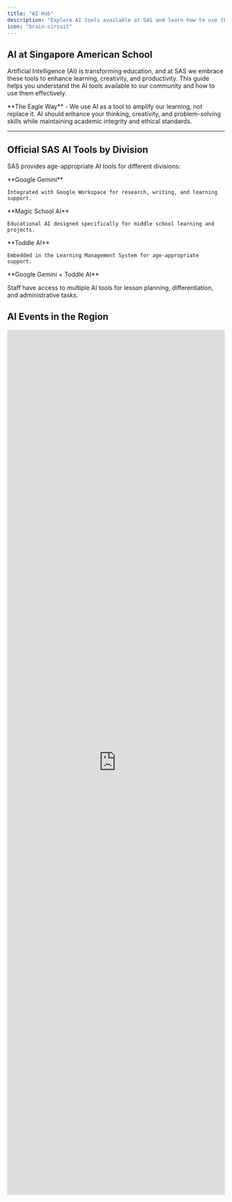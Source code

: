 ```yaml
---
title: "AI Hub"
description: "Explore AI tools available at SAS and learn how to use them effectively and responsibly"
icon: "brain-circuit"
---
```


## AI at Singapore American School

Artificial Intelligence (AI) is transforming education, and at SAS we embrace these tools to enhance learning, creativity, and productivity. This guide helps you understand the AI tools available to our community and how to use them effectively.

<Note>
  **The Eagle Way** - We use AI as a tool to amplify our learning, not replace it. AI should enhance your thinking, creativity, and problem-solving skills while maintaining academic integrity and ethical standards.
</Note>

---

## Official SAS AI Tools by Division

SAS provides age-appropriate AI tools for different divisions:

<CardGroup cols={3}>
  <Card title="High School (9-12)" icon="graduation-cap" color="#1A4190">
    **Google Gemini**

    Integrated with Google Workspace for research, writing, and learning support.
  </Card>
  <Card title="Middle School (6-8)" icon="school" color="#E51322">
    **Magic School AI**

    Educational AI designed specifically for middle school learning and projects.
  </Card>
  <Card title="Elementary (1-5)" icon="child" color="#1A4190">
    **Toddle AI**

    Embedded in the Learning Management System for age-appropriate support.
  </Card>
</CardGroup>

<Card title="Faculty & Staff" icon="chalkboard-user" color="#E51322">
  **Google Gemini + Toddle AI**

  Staff have access to multiple AI tools for lesson planning, differentiation, and administrative tasks.
</Card>

## AI Events in the Region

<iframe src="https://sas-ai-events-list.pages.dev/" width="100%" height="2000" frameBorder="0" title="Upcoming Events" />

---

### Google Gemini (High School & Staff)

<Card title="Google Gemini - High School Official AI" icon="google" color="#1A4190">
  **Google Gemini** is the official AI tool for High School students and all staff, integrated with Google Workspace at SAS.

  **Access:** Built into Gmail, Google Docs, Google Sheets, Google Slides, and Google Meet
</Card>

<CardGroup cols={2}>
  <Card title="For Students" icon="graduation-cap" color="#E51322">
    - Research assistance
    - Writing support and brainstorming
    - Study help and concept explanations
    - Project planning
    - Language learning
  </Card>
  <Card title="For Faculty & Staff" icon="chalkboard-user" color="#1A4190">
    - Lesson planning
    - Content creation
    - Differentiation support
    - Administrative tasks
    - Communication drafting
  </Card>
</CardGroup>

**Key Features:**

- **Integrated with Google Workspace** - Works directly in Docs, Gmail, Sheets
- **Multi-modal** - Understands text, images, and documents
- **Real-time collaboration** - Use AI while working with others
- **SAS managed** - Monitored and controlled by SAS IT for safety

<Tip>
  [Learn how to use Gemini →](/ai-resources/gemini-guide)
</Tip>

---

## Other AI Tools (For Awareness)

While Gemini is our official tool, you may encounter other AI tools. Here's what you should know:

### ChatGPT (OpenAI)

<AccordionGroup>
  <Accordion title="What is ChatGPT?" icon="comment">
    **ChatGPT** is a conversational AI developed by OpenAI. It's one of the most popular AI tools globally.

    **Access:**

    - Free version: chat.openai.com
    - Paid version (ChatGPT Plus): \$20/month
    - Not officially provided by SAS

    **Capabilities:**

    - General knowledge questions
    - Writing assistance
    - Code generation
    - Creative projects
    - Problem-solving
  </Accordion>
  <Accordion title="SAS Policy on ChatGPT" icon="shield">
    **ChatGPT is NOT officially supported at SAS.**

    **Important Guidelines:**

    - Always use Gemini (official SAS tool) first
    - If using ChatGPT for personal learning, follow academic integrity policies
    - Never share SAS confidential information with ChatGPT
    - Teachers may have specific policies - always ask first
    - Document any AI use in your academic work

    **Data Privacy Concern:** ChatGPT is external to SAS and not managed by our IT department.
  </Accordion>
</AccordionGroup>

### Claude (Anthropic)

<AccordionGroup>
  <Accordion title="What is Claude?" icon="robot">
    **Claude** is an AI assistant developed by Anthropic, focused on safety and helpfulness.

    **Access:**

    - Free version: claude.ai
    - Paid version (Claude Pro): \$20/month
    - Not officially provided by SAS

    **Capabilities:**

    - Long document analysis
    - Complex reasoning
    - Code assistance
    - Research support
    - Nuanced conversations
  </Accordion>
  <Accordion title="SAS Policy on Claude" icon="shield">
    **Claude is NOT officially supported at SAS.**

    **Same guidelines as ChatGPT:**

    - Prefer Gemini (official SAS tool)
    - Follow academic integrity policies if using
    - Don't share SAS confidential information
    - Check with teachers before using for assignments
    - Always cite AI use appropriately
  </Accordion>
</AccordionGroup>

### Microsoft Copilot

<AccordionGroup>
  <Accordion title="What is Microsoft Copilot?" icon="microsoft">
    **Microsoft Copilot** is AI integrated into Microsoft 365 applications (Word, Excel, PowerPoint, Teams).

    **Access:**

    - Available in Microsoft 365 apps
    - Enterprise version requires subscription
    - Check with IT about SAS availability

    **Capabilities:**

    - Document drafting and editing
    - Data analysis in Excel
    - Presentation creation
    - Email composition
    - Meeting summaries
  </Accordion>
  <Accordion title="SAS Availability" icon="circle-question">
    **Status: Check with IT Support**

    Microsoft Copilot may be available for faculty/staff through SAS's Microsoft 365 license. Contact [ithelp@sas.edu.sg](mailto:ithelp@sas.edu.sg) to confirm availability and access.
  </Accordion>
</AccordionGroup>

### Other AI Tools

<Accordion title="Specialized AI Tools" icon="wand-magic-sparkles">
  **You may encounter other AI tools for specific purposes:**

  **Image Generation:**

  - DALL-E (OpenAI)
  - Midjourney
  - Stable Diffusion
  - Adobe Firefly

  **Code Assistance:**

  - GitHub Copilot
  - Replit AI
  - Cursor

  **Research & Writing:**

  - Perplexity AI
  - Quillbot
  - Grammarly (AI-enhanced)

  **Presentation & Design:**

  - Canva Magic (AI features in Canva)
  - Beautiful.ai
  - Gamma

  **SAS Policy:** Unless specifically approved for a project or class, use Gemini as your primary AI tool. Specialized tools should only be used with teacher permission and proper documentation.
</Accordion>

---

## Comparing AI Tools

### Feature Comparison

| Feature                           | Gemini (HS/Staff)   | Magic School (MS) | Toddle AI (ES)     | ChatGPT       | Claude        |
| --------------------------------- | ------------------- | ----------------- | ------------------ | ------------- | ------------- |
| **SAS Official**                  | ✅ HS & Staff        | ✅ Middle School   | ✅ Elementary       | ❌ No          | ❌ No          |
| **Who Can Use**                   | Grades 9-12 + Staff | Grades 6-8        | Grades 1-5 + Staff | Personal only | Personal only |
| **Google Workspace Integration**  | ✅ Yes               | ⚠️ Limited        | ❌ No               | ❌ No          | ❌ No          |
| **LMS Integration**               | ❌ No                | ✅ Yes             | ✅ Yes (Toddle)     | ❌ No          | ❌ No          |
| **Free Access**                   | ✅ Yes (SAS)         | ✅ Yes (SAS)       | ✅ Yes (SAS)        | ✅ Limited     | ✅ Limited     |
| **Data Privacy (SAS Managed)**    | ✅ Yes               | ✅ Yes             | ✅ Yes              | ❌ No          | ❌ No          |
| **Age-Appropriate**               | ✅ HS                | ✅ MS              | ✅ ES               | ⚠️ 13+        | ⚠️ 13+        |
| **Multi-modal (images, text)**    | ✅ Yes               | ✅ Yes             | ⚠️ Limited         | ✅ Yes (Plus)  | ✅ Yes         |
| **Real-time Web Search**          | ✅ Yes               | ⚠️ Limited        | ❌ No               | ⚠️ Limited    | ❌ No          |
| **Academic Integrity Monitoring** | ✅ Yes               | ✅ Yes             | ✅ Yes              | ❌ No          | ❌ No          |

### When to Use Which Tool

<Steps>
  <Step title="Use Your Division's Official AI Tool">
    **High School (Grades 9-12):**

    - Use **Google Gemini** for all schoolwork
    - Integrated with Google Workspace
    - [Gemini Guide](/ai-resources/gemini-guide)

    **Middle School (Grades 6-8):**

    - Use **Magic School AI** for assignments
    - Designed for middle school curriculum
    - Ask your teacher for access instructions

    **Elementary School (Grades 1-5):**

    - Use **Toddle AI** within your LMS
    - Age-appropriate and teacher-guided
    - Embedded in your learning platform

    **Why:** These are SAS-approved, monitored, and age-appropriate
  </Step>
  <Step title="Consider External Tools (With Permission Only)">
    **You might use other tools when:**

    - Teacher explicitly approves a specific tool for a project
    - Comparing AI responses for educational purposes
    - Personal learning outside of assignments
    - Specialized features not in SAS tools

    **Always:** Document your use and follow academic integrity guidelines
  </Step>
  <Step title="Avoid External Tools for Academic Work">
    **Don't use ChatGPT, Claude, or other external AI without permission for:**

    - Graded assignments
    - Tests or quizzes
    - Writing that represents your own work
    - Projects where AI use is prohibited

    **Result:** May violate academic integrity policy
  </Step>
</Steps>

---

## How AI Tools Work

### Understanding AI Basics

<Accordion title="What is a Large Language Model (LLM)?" icon="brain">
  AI tools like Gemini, ChatGPT, and Claude are based on **Large Language Models (LLMs)** - AI systems trained on vast amounts of text data to understand and generate human-like responses.

  **Key Points:**

  - AI predicts the most likely next words based on patterns in training data
  - AI doesn't "know" things like humans - it recognizes patterns
  - Responses are generated, not retrieved from a database
  - AI can make mistakes (called "hallucinations")
  - Quality of output depends on quality of your input (prompts)
</Accordion>

<Accordion title="How to Get Better Results (Prompt Engineering)" icon="message">
  **Effective Prompting:**

  1. **Be Specific**
     - ❌ "Tell me about history"
     - ✅ "Explain the causes of World War II in 3 main points"
  2. **Provide Context**
     - ❌ "Help with my essay"
     - ✅ "I'm writing a 5-paragraph persuasive essay for 10th grade English about renewable energy. Can you help me brainstorm three supporting arguments?"
  3. **Ask for Format**
     - "Explain this in bullet points"
     - "Create a table comparing..."
     - "Write this for a middle school audience"
  4. **Iterate and Refine**
     - Start broad, then get specific
     - Ask follow-up questions
     - Request clarification or examples
  5. **Set Constraints**
     - "In 100 words or less..."
     - "Using only sources from 2020-2024..."
     - "Appropriate for grade 8 reading level..."
</Accordion>

<Accordion title="What AI Can and Cannot Do" icon="scale-balanced">
  **AI Can:** ✅ Explain complex concepts in simpler terms ✅ Generate ideas and brainstorm ✅ Provide examples and analogies ✅ Help organize thoughts and outlines ✅ Draft and edit text ✅ Translate languages ✅ Summarize long documents ✅ Answer questions based on training data

  **AI Cannot:** ❌ Think creatively like humans ❌ Understand context like people ❌ Access real-time information (unless explicitly enabled) ❌ Guarantee accuracy (can produce false information) ❌ Replace critical thinking and learning ❌ Understand emotions and nuance perfectly ❌ Make ethical decisions for you ❌ Access SAS-specific information unless provided
</Accordion>

---

## AI Safety & Privacy

### Data Privacy Considerations

<Warning>
  **NEVER share the following with ANY AI tool:**

  - Personal identification numbers (NRIC, passport, student ID)
  - Passwords or security credentials
  - Financial information (credit cards, bank accounts)
  - Private family information
  - Other students' personal data
  - Confidential SAS information
  - Photos of people without permission
</Warning>

<CardGroup cols={2}>
  <Card title="Gemini (SAS Managed)" icon="shield-check" color="#1A4190">
    **Data Handling:**

    - Managed by SAS IT
    - Subject to SAS data policies
    - Integrated with Google Workspace security
    - Activity may be monitored for safety

    **More Secure For:**

    - School-related work
    - Assignments and projects
    - Collaboration with classmates
  </Card>
  <Card title="External AI Tools" icon="globe" color="#E51322">
    **Data Handling:**

    - NOT managed by SAS
    - Subject to external privacy policies
    - Data may be used for training
    - Limited SAS oversight

    **Use Caution When:**

    - Using for personal learning
    - Sharing any information
    - Working on sensitive topics
  </Card>
</CardGroup>

### Age Restrictions

<Info>
  **Know the age requirements:**

  - **ChatGPT:** 13+ (Free), 18+ (Plus without parental consent)
  - **Claude:** 13+ (with parental consent)
  - **Gemini:** 13+ (18+ in some regions)
  - **Copilot:** Varies by license

  Always check with parents/guardians before creating accounts on external AI platforms.
</Info>

---

## Best Practices for AI Use at SAS

### The SAS AI Framework

<Steps>
  <Step title="1. Use AI to Learn, Not to Replace Learning">
    **Good Use:**

    - Ask AI to explain a difficult concept
    - Have AI generate practice problems
    - Use AI to check your understanding

    **Poor Use:**

    - Copy AI-generated essays without understanding
    - Use AI to complete all your homework
    - Rely on AI instead of learning the material
  </Step>
  <Step title="2. Always Cite AI Use">
    When using AI for any academic work:

    - Document which AI tool you used
    - Explain how you used it
    - Cite AI-generated content appropriately
    - Follow your teacher's citation requirements

    **Example Citation:**

    > "I used Google Gemini to brainstorm initial ideas for this essay and to check grammar in my final draft."
  </Step>
  <Step title="3. Verify AI Information">
    AI can make mistakes!

    - Don't assume AI responses are always accurate
    - Cross-check important facts with reliable sources
    - Verify citations and references AI provides
    - Use critical thinking to evaluate AI output
  </Step>
  <Step title="4. Use AI Ethically">
    Follow [AI Ethics & Responsible Use](/ai-resources/ai-ethics) and [Academic Integrity](/ai-resources/ai-academic-integrity) guidelines:

    - Respect academic honesty policies
    - Don't use AI to cheat
    - Consider bias in AI responses
    - Respect intellectual property
    - Protect privacy (yours and others')
  </Step>
  <Step title="5. Ask When Unsure">
    **Before using AI for any assignment:**

    - Check the assignment instructions
    - Ask your teacher if AI use is permitted
    - Clarify how AI should be cited
    - Understand boundaries and expectations
  </Step>
</Steps>

---

## Getting Started with AI at SAS

### For Students

<Accordion title="New to AI? Start Here" icon="rocket">
  **Step 1: Learn About Gemini** Read the [Gemini Usage Guide](/ai-resources/gemini-guide) to understand SAS's official AI tool.

  **Step 2: Understand the Rules** Review [AI Academic Integrity](/ai-resources/ai-academic-integrity) to know what's allowed.

  **Step 3: Practice Responsibly** Start with low-stakes activities:

  - Ask Gemini to explain a homework concept
  - Have Gemini quiz you on study material
  - Use Gemini to brainstorm project ideas

  **Step 4: Ask Your Teacher** Before using AI for graded work, always confirm it's permitted.
</Accordion>

### For Teachers

<Accordion title="Integrating AI in Your Classroom" icon="chalkboard-user">
  **Resources for Educators:**

  - [Gemini for Educators Guide](/ai-resources/gemini-guide#for-teachers)
  - [Setting AI Policies for Your Class](/ai-resources/ai-academic-integrity#teacher-guidance)
  - [AI Ethics Curriculum](/ai-resources/ai-ethics)

  **Contact EdTech for Support:**

  - Lesson plan integration
  - AI literacy curriculum
  - Student training sessions
  - Policy development

  Email: [edtech@sas.edu.sg](mailto:edtech@sas.edu.sg)
</Accordion>

### For Parents

<Accordion title="Supporting Your Child's AI Learning" icon="users">
  **Understanding AI at SAS:**

  - SAS uses Google Gemini as the official AI tool
  - AI is used to enhance learning, not replace it
  - Academic integrity policies apply to AI use
  - Age-appropriate guidelines are in place

  **Questions to Ask Your Child:**

  - "How are you using AI for schoolwork?"
  - "What has your teacher said about AI for this assignment?"
  - "Can you explain what the AI helped you learn?"

  **Concerns?** Contact your child's teacher or EdTech Support: [edtech@sas.edu.sg](mailto:edtech@sas.edu.sg)
</Accordion>

---

## Frequently Asked Questions

<AccordionGroup>
  <Accordion title="Why does SAS use different AI tools for each division?" icon="question">
    **Age-Appropriate AI:** SAS provides different AI tools based on developmental stages:

    **Gemini (High School):**

    - More sophisticated research capabilities
    - Integration with Google Workspace for older students
    - Appropriate for college-prep academic work

    **Magic School (Middle School):**

    - Designed specifically for middle school curriculum
    - Age-appropriate content and guardrails
    - Educational focus for grades 6-8

    **Toddle AI (Elementary):**

    - Embedded in familiar LMS platform
    - Teacher-supervised and guided
    - Age-appropriate for grades 1-5

    **Benefits:**

    - Safety and appropriateness for each age group
    - Integration with division-specific systems
    - Teacher oversight and monitoring
  </Accordion>
  <Accordion title="Can I use ChatGPT or Claude for personal learning?" icon="house-user">
    **Yes, with guidelines:**

    ✅ **Allowed:**

    - Personal exploration and curiosity
    - Comparing different AI tools
    - Learning about AI technology
    - Non-academic projects

    ⚠️ **Requirements:**

    - Don't share personal or confidential information
    - Follow age restrictions and parental consent
    - Never use for academic work without teacher permission
    - Apply same ethical standards as with Gemini

    ❌ **Not Allowed:**

    - Using for graded assignments without permission
    - Circumventing SAS AI policies
    - Accessing age-inappropriate content
  </Accordion>
  <Accordion title="Will my teacher know if I used AI?" icon="eye">
    **Possibly, yes:**

    1. **AI Detection Tools:** Teachers may use AI detection software
    2. **Writing Patterns:** AI writing often has distinct patterns teachers recognize
    3. **Gemini Activity:** SAS can monitor Gemini use in Google Workspace
    4. **Content Mismatch:** AI output may not match your typical writing style

    **Best Approach:**

    - Always be transparent about AI use
    - Cite AI assistance appropriately
    - Ask permission before using AI
    - Use AI to learn, not to deceive
  </Accordion>
  <Accordion title="Is AI-generated content plagiarism?" icon="copy">
    **It depends on how you use it:**

    **YES, it's plagiarism if:**

    - You submit AI-generated work as entirely your own
    - You don't cite AI assistance
    - You use AI when it's prohibited
    - You copy AI output without understanding it

    **NO, it's not plagiarism if:**

    - You use AI as a learning tool and cite it
    - You transform AI suggestions into your own work
    - Teacher permits AI use and you document it
    - You use AI for brainstorming and verification only

    See [AI Academic Integrity](/ai-resources/ai-academic-integrity) for detailed guidance.
  </Accordion>
  <Accordion title="Can AI help me with math homework?" icon="calculator">
    **Yes, but use it correctly:**

    ✅ **Good Uses:**

    - "Explain how to solve this type of problem"
    - "What steps should I follow for [concept]?"
    - "Check if my answer is correct and explain why"
    - "Generate similar practice problems"

    ❌ **Poor Uses:**

    - "Solve this problem for me" (and copying the answer)
    - Using AI for all homework without learning
    - Not understanding AI's solution process

    **Remember:** Math is about learning problem-solving, not just getting answers. Use AI to understand concepts, not to bypass learning.
  </Accordion>
  <Accordion title="What if AI gives me wrong information?" icon="triangle-exclamation">
    **AI can and does make mistakes!**

    **What to do:**

    1. Always verify important facts with reliable sources
    2. Cross-check AI information, especially for academic work
    3. Don't trust AI blindly - use critical thinking
    4. Ask your teacher if something seems incorrect
    5. Cite multiple sources, not just AI

    **Common AI Mistakes:**

    - Fabricated citations or sources ("hallucinations")
    - Outdated information (training data cutoff)
    - Misunderstanding your question
    - Confident but incorrect responses
    - Bias in responses
  </Accordion>
</AccordionGroup>

---

## Related Resources

<CardGroup cols={2}>
  <Card title="Gemini Usage Guide" icon="google" color="#1A4190" href="/ai-resources/gemini-guide">
    Learn how to use SAS's official AI tool effectively
  </Card>
  <Card title="AI Ethics & Responsible Use" icon="scale-balanced" color="#E51322" href="/ai-resources/ai-ethics">
    Understand ethical considerations when using AI
  </Card>
  <Card title="AI Academic Integrity" icon="certificate" color="#1A4190" href="/ai-resources/ai-academic-integrity">
    Know the rules for AI use in academic work
  </Card>
  <Card title="Google Workspace" icon="google" color="#E51322" href="/guides/accounts/google-workspace">
    Access your SAS Google account and apps
  </Card>
</CardGroup>

---

## Need Help?

<CardGroup cols={2}>
  <Card title="EdTech Support" icon="chalkboard-user" color="#1A4190" href="mailto:edtech@sas.edu.sg">
    Questions about AI tools and policies

    [edtech@sas.edu.sg](mailto:edtech@sas.edu.sg)
  </Card>
  <Card title="Your Teacher" icon="user" color="#E51322">
    Ask about AI use for specific assignments

    Check class policies and expectations
  </Card>
</CardGroup>

<Info>
  **Remember:** AI is a powerful tool that can enhance your learning when used responsibly. Start with Gemini, follow SAS policies, and always maintain academic integrity!
</Info>